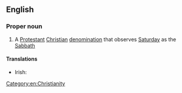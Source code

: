 ==English==

===Proper noun===
{{wikipedia}}
{{en-proper noun|head=[[seventh|Seventh]]-[[day]] [[adventist|Adventist]] [[church|Church]]}}

# A [[Protestant]] [[Christian]] [[denomination]] that observes [[Saturday]] as the [[Sabbath]]

====Translations====
{{trans-top|Christian denomination}}
* Irish: {{t|ga|Eaglais Aidbhinteach an 7ú Lá|f}}
{{trans-mid}}
{{trans-bottom}}

[[Category:en:Christianity]]